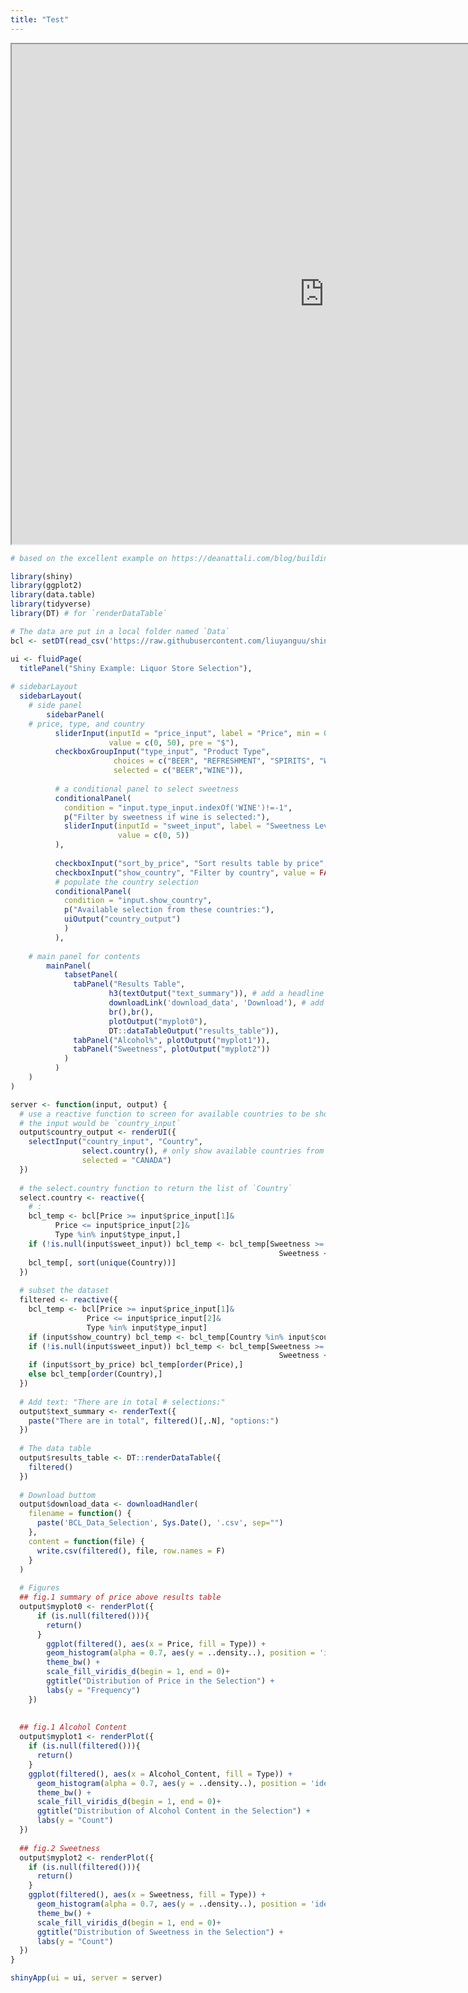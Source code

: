 ```yaml
---
title: "Test"
---
```

<iframe src="https://liuyanguu.shinyapps.io/bcl_app/" width=1000 height=800"></iframe>

```r
# based on the excellent example on https://deanattali.com/blog/building-shiny-apps-tutorial/

library(shiny)
library(ggplot2)
library(data.table)
library(tidyverse)
library(DT) # for `renderDataTable`

# The data are put in a local folder named `Data`
bcl <- setDT(read_csv('https://raw.githubusercontent.com/liuyanguu/shiny_app_wine/master/Data/bcl-data.csv'))

ui <- fluidPage(
  titlePanel("Shiny Example: Liquor Store Selection"),
  
# sidebarLayout  
  sidebarLayout(
    # side panel
        sidebarPanel(
    # price, type, and country 
          sliderInput(inputId = "price_input", label = "Price", min = 0, max = 100,
                      value = c(0, 50), pre = "$"),
          checkboxGroupInput("type_input", "Product Type",
                       choices = c("BEER", "REFRESHMENT", "SPIRITS", "WINE"),
                       selected = c("BEER","WINE")),
          
          # a conditional panel to select sweetness 
          conditionalPanel(
            condition = "input.type_input.indexOf('WINE')!=-1",
            p("Filter by sweetness if wine is selected:"),
            sliderInput(inputId = "sweet_input", label = "Sweetness Level", min = 0, max = 10,
                        value = c(0, 5))
          ),
          
          checkboxInput("sort_by_price", "Sort results table by price", value = TRUE),
          checkboxInput("show_country", "Filter by country", value = FALSE),
          # populate the country selection
          conditionalPanel(
            condition = "input.show_country",
            p("Available selection from these countries:"),
            uiOutput("country_output")
            )
          ),
    
    # main panel for contents
        mainPanel(
            tabsetPanel(
              tabPanel("Results Table",
                      h3(textOutput("text_summary")), # add a headline of short summary
                      downloadLink('download_data', 'Download'), # add download option   
                      br(),br(),
                      plotOutput("myplot0"),
                      DT::dataTableOutput("results_table")),
              tabPanel("Alcohol%", plotOutput("myplot1")),
              tabPanel("Sweetness", plotOutput("myplot2")) 
            )
          )
    )
)

server <- function(input, output) {
  # use a reactive function to screen for available countries to be shown in list
  # the input would be `country_input`
  output$country_output <- renderUI({
    selectInput("country_input", "Country",
                select.country(), # only show available countries from list
                selected = "CANADA")
  })
  
  # the select.country function to return the list of `Country`
  select.country <- reactive({
    # : 
    bcl_temp <- bcl[Price >= input$price_input[1]&
          Price <= input$price_input[2]&
          Type %in% input$type_input,]
    if (!is.null(input$sweet_input)) bcl_temp <- bcl_temp[Sweetness >= input$sweet_input[1]&
                                                            Sweetness <= input$sweet_input[2]]
    bcl_temp[, sort(unique(Country))]
  })
  
  # subset the dataset
  filtered <- reactive({
    bcl_temp <- bcl[Price >= input$price_input[1]&
                 Price <= input$price_input[2]&
                 Type %in% input$type_input]
    if (input$show_country) bcl_temp <- bcl_temp[Country %in% input$country_input]
    if (!is.null(input$sweet_input)) bcl_temp <- bcl_temp[Sweetness >= input$sweet_input[1]&
                                                            Sweetness <= input$sweet_input[2]]
    if (input$sort_by_price) bcl_temp[order(Price),] 
    else bcl_temp[order(Country),]
  })
  
  # Add text: "There are in total # selections:"
  output$text_summary <- renderText({
    paste("There are in total", filtered()[,.N], "options:")
  })
  
  # The data table
  output$results_table <- DT::renderDataTable({
    filtered()
  })
  
  # Download buttom
  output$download_data <- downloadHandler(
    filename = function() {
      paste('BCL_Data_Selection', Sys.Date(), '.csv', sep="")
    },
    content = function(file) {
      write.csv(filtered(), file, row.names = F)
    }
  )
  
  # Figures
  ## fig.1 summary of price above results table
  output$myplot0 <- renderPlot({
      if (is.null(filtered())){
        return()
      }
        ggplot(filtered(), aes(x = Price, fill = Type)) +
        geom_histogram(alpha = 0.7, aes(y = ..density..), position = 'identity') + 
        theme_bw() + 
        scale_fill_viridis_d(begin = 1, end = 0)+
        ggtitle("Distribution of Price in the Selection") + 
        labs(y = "Frequency")
    })
  
   
  ## fig.1 Alcohol Content
  output$myplot1 <- renderPlot({
    if (is.null(filtered())){
      return()
    }
    ggplot(filtered(), aes(x = Alcohol_Content, fill = Type)) +
      geom_histogram(alpha = 0.7, aes(y = ..density..), position = 'identity') + 
      theme_bw() + 
      scale_fill_viridis_d(begin = 1, end = 0)+
      ggtitle("Distribution of Alcohol Content in the Selection") + 
      labs(y = "Count")
  })
  
  ## fig.2 Sweetness 
  output$myplot2 <- renderPlot({
    if (is.null(filtered())){
      return()
    }
    ggplot(filtered(), aes(x = Sweetness, fill = Type)) +
      geom_histogram(alpha = 0.7, aes(y = ..density..), position = 'identity') + 
      theme_bw() + 
      scale_fill_viridis_d(begin = 1, end = 0)+
      ggtitle("Distribution of Sweetness in the Selection") + 
      labs(y = "Count")
  })
}

shinyApp(ui = ui, server = server)

```

